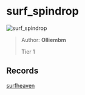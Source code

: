 
# surf_spindrop

![surf_spindrop](https://raw.githubusercontent.com/Sayt123/SurfMapPics/Maps-and-bonuses/csgo/surf_spindrop.jpg)

> Author: **Olliembm**
>
> Tier 1

## Records

[surfheaven](https://surfheaven.eu/map/surf_spindrop)
